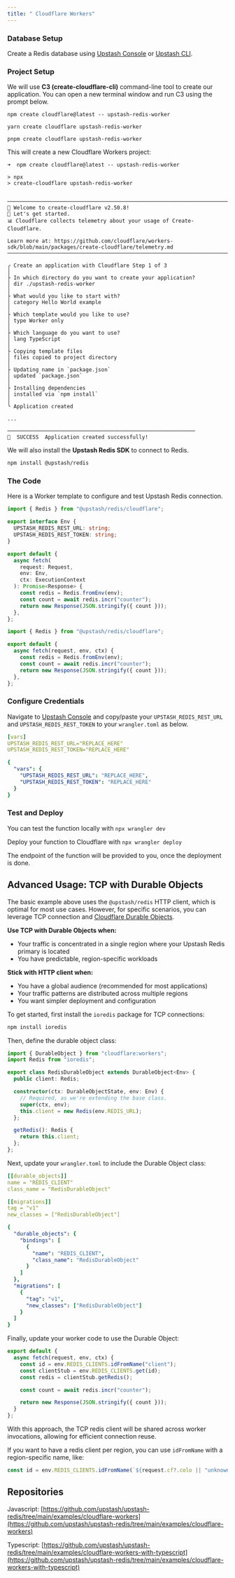 ```yaml
---
title: " Cloudflare Workers"
---
```


### Database Setup

Create a Redis database using [Upstash Console](https://console.upstash.com) or
[Upstash CLI](https://github.com/upstash/cli).

### Project Setup

We will use **C3 (create-cloudflare-cli)** command-line tool to create our application. You can open a new terminal window and run C3 using the prompt below.

<CodeGroup>

```shell npm
npm create cloudflare@latest -- upstash-redis-worker
```

```shell yarn
yarn create cloudflare upstash-redis-worker
```

```shell pnpm
pnpm create cloudflare upstash-redis-worker
```

</CodeGroup>

This will create a new Cloudflare Workers project:

```text
➜  npm create cloudflare@latest -- upstash-redis-worker

> npx
> create-cloudflare upstash-redis-worker


─────────────────────────────────────────────────────────────────────────────────────────────────
👋 Welcome to create-cloudflare v2.50.8!
🧡 Let's get started.
📊 Cloudflare collects telemetry about your usage of Create-Cloudflare.

Learn more at: https://github.com/cloudflare/workers-sdk/blob/main/packages/create-cloudflare/telemetry.md
─────────────────────────────────────────────────────────────────────────────────────────────────

╭ Create an application with Cloudflare Step 1 of 3
│
├ In which directory do you want to create your application?
│ dir ./upstash-redis-worker
│
├ What would you like to start with?
│ category Hello World example
│
├ Which template would you like to use?
│ type Worker only
│
├ Which language do you want to use?
│ lang TypeScript
│
├ Copying template files
│ files copied to project directory
│
├ Updating name in `package.json`
│ updated `package.json`
│
├ Installing dependencies
│ installed via `npm install`
│
╰ Application created 

...

────────────────────────────────────────────────────────────
🎉  SUCCESS  Application created successfully!
```

We will also install the **Upstash Redis SDK** to connect to Redis.

```bash
npm install @upstash/redis
```

### The Code

Here is a Worker template to configure and test Upstash Redis connection.

<CodeGroup>

```ts src/index.ts
import { Redis } from "@upstash/redis/cloudflare";

export interface Env {
  UPSTASH_REDIS_REST_URL: string;
  UPSTASH_REDIS_REST_TOKEN: string;
}

export default {
  async fetch(
    request: Request,
    env: Env,
    ctx: ExecutionContext
  ): Promise<Response> {
    const redis = Redis.fromEnv(env);
    const count = await redis.incr("counter");
    return new Response(JSON.stringify({ count }));
  },
};
```

```js src/index.js
import { Redis } from "@upstash/redis/cloudflare";

export default {
  async fetch(request, env, ctx) {
    const redis = Redis.fromEnv(env);
    const count = await redis.incr("counter");
    return new Response(JSON.stringify({ count }));
  },
};
```

</CodeGroup>

### Configure Credentials

Navigate to [Upstash Console](https://console.upstash.com) and copy/paste your `UPSTASH_REDIS_REST_URL` and `UPSTASH_REDIS_REST_TOKEN` to your `wrangler.toml` as below.

<CodeGroup>

```yaml wrangler.toml
[vars]
UPSTASH_REDIS_REST_URL="REPLACE_HERE"
UPSTASH_REDIS_REST_TOKEN="REPLACE_HERE"
```

```yaml wrangler.jsonc
{
  "vars": {
    "UPSTASH_REDIS_REST_URL": "REPLACE_HERE",
    "UPSTASH_REDIS_REST_TOKEN": "REPLACE_HERE"
  }
}
```

</CodeGroup>

### Test and Deploy

You can test the function locally with `npx wrangler dev`

Deploy your function to Cloudflare with `npx wrangler deploy`

The endpoint of the function will be provided to you, once the deployment is done.

## Advanced Usage: TCP with Durable Objects

The basic example above uses the `@upstash/redis` HTTP client, which is optimal for most use cases. However, for specific scenarios, you can leverage TCP connection and [Cloudflare Durable Objects](https://developers.cloudflare.com/durable-objects/).

**Use TCP with Durable Objects when:**
- Your traffic is concentrated in a single region where your Upstash Redis primary is located
- You have predictable, region-specific workloads

**Stick with HTTP client when:**
- You have a global audience (recommended for most applications)
- Your traffic patterns are distributed across multiple regions
- You want simpler deployment and configuration

To get started, first install the `ioredis` package for TCP connections:

```bash
npm install ioredis
```

Then, define the durable object class:

<CodeGroup>

```ts src/index.ts
import { DurableObject } from "cloudflare:workers";
import Redis from "ioredis";

export class RedisDurableObject extends DurableObject<Env> {
  public client: Redis;

  constructor(ctx: DurableObjectState, env: Env) {
    // Required, as we're extending the base class.
    super(ctx, env);
    this.client = new Redis(env.REDIS_URL);
  };

  getRedis(): Redis {
    return this.client;
  };
};
```

</CodeGroup>

Next, update your `wrangler.toml` to include the Durable Object class:

<CodeGroup>

```yaml wrangler.toml
[[durable_objects]]
name = "REDIS_CLIENT"
class_name = "RedisDurableObject"

[[migrations]]
tag = "v1"
new_classes = ["RedisDurableObject"]
```

```yaml wrangler.jsonc
{
  "durable_objects": {
    "bindings": [
      {
        "name": "REDIS_CLIENT",
        "class_name": "RedisDurableObject"
      }
    ]
  },
  "migrations": [
    {
      "tag": "v1",
      "new_classes": ["RedisDurableObject"]
    }
  ]
}
```

</CodeGroup>

Finally, update your worker code to use the Durable Object:

<CodeGroup>

```ts src/index.ts
export default {
  async fetch(request, env, ctx) {
    const id = env.REDIS_CLIENTS.idFromName("client");
    const clientStub = env.REDIS_CLIENTS.get(id);
    const redis = clientStub.getRedis();

    const count = await redis.incr("counter");

    return new Response(JSON.stringify({ count }));
  }
};
```

</CodeGroup>

With this approach, the TCP redis client will be shared across worker invocations, allowing for efficient connection reuse.

If you want to have a redis client per region, you can use `idFromName` with a region-specific name, like:
```ts
const id = env.REDIS_CLIENTS.idFromName(`${request.cf?.colo || "unknown-region"}`)
```

## Repositories

Javascript:
[https://github.com/upstash/upstash-redis/tree/main/examples/cloudflare-workers](https://github.com/upstash/upstash-redis/tree/main/examples/cloudflare-workers)

Typescript:
[https://github.com/upstash/upstash-redis/tree/main/examples/cloudflare-workers-with-typescript](https://github.com/upstash/upstash-redis/tree/main/examples/cloudflare-workers-with-typescript)
